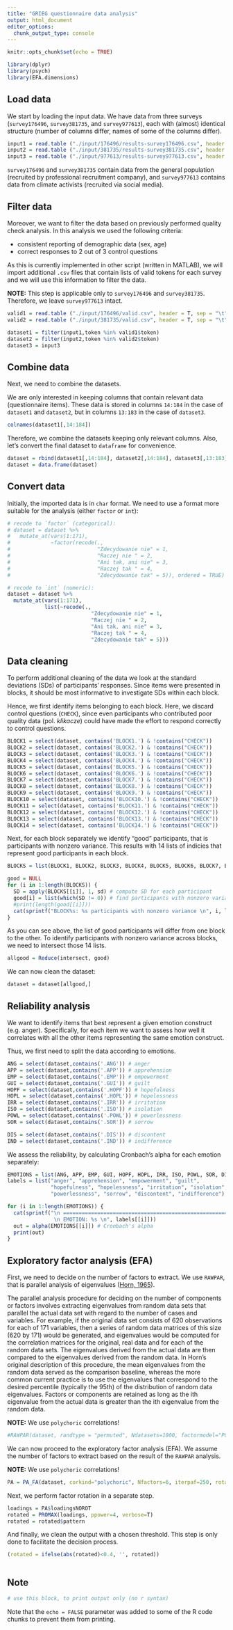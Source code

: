 ```yaml
---
title: "GRIEG questionnaire data analysis"
output: html_document
editor_options: 
  chunk_output_type: console
---
```


```r
knitr::opts_chunk$set(echo = TRUE)

library(dplyr)
library(psych)
library(EFA.dimensions)
```

## Load data

We start by loading the input data. We have data from three surveys (`survey176496`, `survey381735`, and `survey977613`), each with (almost) identical structure (number of columns differ, names of some of the columns differ).

```r
input1 = read.table ("./input/176496/results-survey176496.csv", header = T, sep = ",")
input2 = read.table ("./input/381735/results-survey381735.csv", header = T, sep = ",")
input3 = read.table ("./input/977613/results-survey977613.csv", header = T, sep = ",")
```

`survey176496` and `survey381735` contain data from the general population (recruited by professional recruitment company), and `survey977613` contains data from climate activists (recruited via social media). 

## Filter data

Moreover, we want to filter the data based on previously performed quality check analysis. In this analysis we used the following criteria:

* consistent reporting of demographic data (sex, age)
* correct responses to 2 out of 3 control questions

As this is currently implemented in other script (written in MATLAB), we will import additional `.csv` files that contain lists of valid tokens for each survey and we will use this information to filter the data.

**NOTE:** This step is applicable only to `survey176496` and `survey381735`. Therefore, we leave `survey977613` intact. 

```r
valid1 = read.table ("./input/176496/valid.csv", header = T, sep = "\t")
valid2 = read.table ("./input/381735/valid.csv", header = T, sep = "\t")

dataset1 = filter(input1,token %in% valid1$token)
dataset2 = filter(input2,token %in% valid2$token)
dataset3 = input3
```

## Combine data

Next, we need to combine the datasets.

We are only interested in keeping columns that contain relevant data (questionnaire items). These data is stored in columns `14:184` in the case of `dataset1` and `dataset2`, but in columns `13:183` in the case of `dataset3`.

``` r
colnames(dataset1[,14:184])
```

Therefore, we combine the datasets keeping only relevant columns. Also, let's convert the final dataset to `dataframe` for convenience.

```r
dataset = rbind(dataset1[,14:184], dataset2[,14:184], dataset3[,13:183])
dataset = data.frame(dataset)
```

## Convert data

Initially, the imported data is in `char` format. We need to use a format more suitable for the analysis (either `factor` or `int`):

``` r
# recode to `factor` (categorical):
# dataset = dataset %>%
#   mutate_at(vars(1:171),
#             ~factor(recode(.,
#                            "Zdecydowanie nie" = 1,
#                            "Raczej nie " = 2,
#                            "Ani tak, ani nie" = 3,
#                            "Raczej tak " = 4,
#                            "Zdecydowanie tak" = 5)), ordered = TRUE)

# recode to `int` (numeric):
dataset = dataset %>%
  mutate_at(vars(1:171),
            list(~recode(.,
                           "Zdecydowanie nie" = 1,
                           "Raczej nie " = 2,
                           "Ani tak, ani nie" = 3,
                           "Raczej tak " = 4,
                           "Zdecydowanie tak" = 5)))
```

## Data cleaning

To perform additional cleaning of the data we look at the standard deviations (SDs) of participants' responses. Since items were presented in blocks, it should be most informative to investigate SDs within each block.

Hence, we first identify items belonging to each block. Here, we discard control questions (`CHECK`), since even participants who contributed poor quality data (pol. _klikacze_) could have made the effort to respond correctly to control questions.

``` r
BLOCK1 = select(dataset, contains('BLOCK1.') & !contains("CHECK"))
BLOCK2 = select(dataset, contains('BLOCK2.') & !contains("CHECK"))
BLOCK3 = select(dataset, contains('BLOCK3.') & !contains("CHECK"))
BLOCK4 = select(dataset, contains('BLOCK4.') & !contains("CHECK"))
BLOCK5 = select(dataset, contains('BLOCK5.') & !contains("CHECK"))
BLOCK6 = select(dataset, contains('BLOCK6.') & !contains("CHECK"))
BLOCK7 = select(dataset, contains('BLOCK7.') & !contains("CHECK"))
BLOCK8 = select(dataset, contains('BLOCK8.') & !contains("CHECK"))
BLOCK9 = select(dataset, contains('BLOCK9.') & !contains("CHECK"))
BLOCK10 = select(dataset, contains('BLOCK10.') & !contains("CHECK"))
BLOCK11 = select(dataset, contains('BLOCK11.') & !contains("CHECK"))
BLOCK12 = select(dataset, contains('BLOCK12.') & !contains("CHECK"))
BLOCK13 = select(dataset, contains('BLOCK13.') & !contains("CHECK"))
BLOCK14 = select(dataset, contains('BLOCK14.') & !contains("CHECK"))
```

Next, for each block separately we identify "good" participants, that is participants with nonzero variance. This results with 14 lists of indicies that represent good participants in each block.

``` r
BLOCKS = list(BLOCK1, BLOCK2, BLOCK3, BLOCK4, BLOCK5, BLOCK6, BLOCK7, BLOCK8, BLOCK9, BLOCK10, BLOCK11, BLOCK12, BLOCK13, BLOCK14)

good = NULL
for (i in 1:length(BLOCKS)) {
  SD = apply(BLOCKS[[i]], 1, sd) # compute SD for each participant
  good[i] = list(which(SD != 0)) # find participants with nonzero variance
  #print(length(good[[i]]))
  cat(sprintf("BLOCK%s: %s participants with nonzero variance \n", i, length(good[[i]])))
}
```

As you can see above, the list of good participants will differ from one block to the other. To identify participants with nonzero variance across blocks, we need to intersect those 14 lists.

```r
allgood = Reduce(intersect, good)
```

We can now clean the dataset:

```r
dataset = dataset[allgood,]
```

## Reliability analysis

We want to identify items that best represent a given emotion construct (e.g. anger). Specifically, for each item we want to assess how well it correlates with all the other items representing the same emotion construct. 

Thus, we first need to split the data according to emotions.

``` r
ANG = select(dataset,contains('.ANG')) # anger
APP = select(dataset,contains('.APP')) # apprehension
EMP = select(dataset,contains('.EMP')) # empowerment
GUI = select(dataset,contains('.GUI')) # guilt
HOPF = select(dataset,contains('.HOPF')) # hopefulness
HOPL = select(dataset,contains('.HOPL')) # hopelessness
IRR = select(dataset,contains('.IRR')) # irritation
ISO = select(dataset,contains('.ISO')) # isolation
POWL = select(dataset,contains('.POWL')) # powerlessness
SOR = select(dataset,contains('.SOR')) # sorrow

DIS = select(dataset,contains('.DIS')) # discontent
IND = select(dataset,contains('.IND')) # indifference
```

We assess the reliability, by calculating Cronbach's alpha for each emotion separately:

``` r
EMOTIONS = list(ANG, APP, EMP, GUI, HOPF, HOPL, IRR, ISO, POWL, SOR, DIS, IND)
labels = list("anger", "apprehension", "empowerment", "guilt",
              "hopefulness", "hopelessness", "irritation", "isolation",
              "powerlessness", "sorrow", "discontent", "indifference")

for (i in 1:length(EMOTIONS)) {
  cat(sprintf("\n =============================================================================
               \n EMOTION: %s \n", labels[[i]]))
  out = alpha(EMOTIONS[[i]]) # Cronbach's alpha
  print(out)
}
```

## Exploratory factor analysis (EFA)

First, we need to decide on the number of factors to extract. We use `RAWPAR`, that is parallel analysis of eigenvalues ([Horn, 1965](https://link.springer.com/article/10.1007/BF02289447)).

The parallel analysis procedure for deciding on the number of components or factors involves extracting eigenvalues from random data sets that parallel the actual data set with regard to the number of cases and variables. For example, if the original data set consists of 620 observations for each of 171 variables, then a series of random data matrices of this size (620 by 171) would be generated, and eigenvalues would be computed for the correlation matrices for the original, real data and for each of the random data sets. The eigenvalues derived from the actual data are then compared to the eigenvalues derived from the random data.  In Horn's original description of this procedure, the mean eigenvalues from the random data served as the comparison baseline, whereas the more common current practice is to use the eigenvalues that correspond to the desired percentile (typically the 95th) of the distribution of random data eigenvalues. Factors or components are retained as long as the ith eigenvalue from the actual data is greater than the ith eigenvalue from the random data.

**NOTE:** We use `polychoric` correlations!

``` r
#RAWPAR(dataset, randtype = "permuted", Ndatasets=1000, factormodel="PCA", percentile=95, corkind="polychoric", corkindRAND="polychoric", verbose=T)
```

We can now proceed to the exploratory factor analysis (EFA). We assume the number of factors to extract based on the result of the `RAWPAR` analysis.

**NOTE:** We use `polychoric` correlations!

``` r
PA = PA_FA(dataset, corkind="polychoric", Nfactors=6, iterpaf=250, rotate="none", verbose=T)
```

Next, we perform factor rotation in a separate step.

``` r
loadings = PA$loadingsNOROT
rotated = PROMAX(loadings, ppower=4, verbose=T)
rotated = rotated$pattern
```

And finally, we clean the output with a chosen threshold. This step is only done to facilitate the decision process.

``` r
(rotated = ifelse(abs(rotated)<0.4, '', rotated))
```

``` r

```

## Note

```r
# use this block, to print output only (no r syntax)
```

Note that the `echo = FALSE` parameter was added to some of the R code chunks to prevent them from printing.
